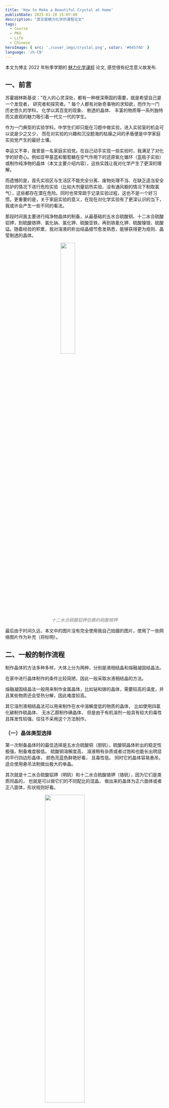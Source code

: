 ```yaml
---
title: 'How to Make a Beautiful Crystal at Home'
publishDate: 2025-01-28 15:07:00
description: "其实是魅力化学的课程论文"
tags:
  - Course
  - PKU
  - Life
  - Chinese
heroImage: { src: './cover_imgs/crystal.png', color: '#64574D' }
language: 'zh-CN'
---
```



<Aside title='What is this?' type='note'>

本文为博主 2022 年秋季学期的 [魅力化学课程](https://www.lyt0112.com/blog/course_review-zh) 论文, 感觉很有纪念意义故发布.

</Aside>

## 一、前言

苏霍姆林斯基说："在人的心灵深处，都有一种根深蒂固的需要，就是希望自己是一个发现者， 研究者和探究者。" 每个人都有对新奇事物的求知欲，而作为一门历史悠久的学科， 化学以其百变的现象、 剔透的晶体、 丰富的物质等一系列独特而又直观的魅力吸引着一代又一代的学生。

作为一门典型的实验学科，中学生们却只能在习题中做实验，进入实验室的机会可以说是少之又少， 而在对实验的兴趣和沉没题海的枯燥之间的矛盾便是中学家庭实验党产生的最好土壤。

幸运又不幸，我曾是一名家庭实验党。在自己动手实现一些实验时，我满足了对化学的好奇心。例如亚甲基蓝和葡萄糖在空气作用下的还原氧化循环（蓝瓶子实验）或制作纯净物的晶体（本文主要介绍内容），这些实践让我对化学产生了更深的理解。

而遗憾的是，首先实验区与生活区不能完全分离、废物处理不当、在缺乏适当安全防护的情况下进行危险实验（比如大剂量铝热实验、没有通风橱的情况下制取氯气），这些都存在潜在危险。同时也常常疏于记录实验过程，这也不是一个好习惯。更重要的是，关于家庭实验的意义，在现在对化学实验有了更深认识的当下，我或许会产生一些不同的看法。

那段时间我主要进行纯净物晶体的制备，从最基础的五水合硫酸铜、十二水合硫酸铝钾，到硫酸铬钾、氯化钠、氯化钾、硫酸亚铁，再到铁氰化钾、硫酸镍铵、硫酸锰。随着经验的积累，我对溶液的析出结晶细节愈发熟悉，能够获得更为规则、晶莹剔透的晶体。

<img src="https://cdn.lyt0112.com/2025/01/d6cabdaa77a79da3c5d75099e0297ca1.png" alt="" style="width: 30%; height: auto; display: block; margin: 0 auto;" /><p style="text-align: center; font-style: italic; color: gray;"> 十二水合硫酸铝钾包裹的硫酸铬钾 </p>

最后由于时间久远，本文中的图片没有完全使用我自己拍摄的图片，使用了一些网络图片作为补充（将标明）。

## 二、一般的制作流程

制作晶体的方法多种多样，大体上分为两种，分别是液相结晶和熔融凝固结晶法。

在家中进行晶体制作的条件比较简陋，因此一般采取水液相结晶的方法。

熔融凝固结晶法一般用来制作金属晶体，比如铋和镓的晶体，需要较高的温度，并且某些物质还会受热分解，因此难度较高。

其它溶剂液相结晶法可以用来制作在水中溶解度低的物质的晶体， 比如使用四氯化碳制作硫晶体、 无水乙醇制作碘晶体， 但是由于有机溶剂一般具有较大的毒性且挥发性较强，往往不采用这个方法制作。

### （一）晶体类型选择

第一次制备晶体时的最佳选择是五水合硫酸铜（胆矾）。硫酸铜晶体析出的稳定性极强，制备难度极低。 硫酸铜溶解度高， 溶液稍有杂质或者过饱和也能长出明显的平行四边形晶体， 颜色亮蓝色鲜艳好看， 且毒性低。 同时它的晶体容易悬吊，适合使用悬吊法制做出极大的单晶。

其次就是十二水合硫酸铝钾（明矾）和十二水合硫酸铬钾（铬矾），因为它们是类质同晶的， 也就是可以做它们的不同配比的混晶， 做出来的晶体为正六面体或者正八面体，形状规则好看。

<img src="https://cdn.lyt0112.com/2025/01/8c23534fcee7014cd3cc9d3572c74d8f.png" alt="" style="width: 50%; height: auto; display: block; margin: 0 auto;" /><p style="text-align: center; font-style: italic; color: gray;"> 体积较大的分层明矾铬钾 </p>

稍有难度的是氯化钠的晶体，虽然常用的食盐中绝大部分都是它，但是想要做一个大且透明的单晶是难上加难， 制作的时候一定不要使用食盐， 因为杂质与添加剂太多， 不会形成单晶。 氯化钠晶体的制作难度首先是它的溶解度较低， 想要冷却热饱和溶液制备晶种几乎不可能， 其次是容易产生碎晶， 也很难做出晶莹剔透的晶体。

一般在制备的时候都会添加一些甘氨酸[^1] （8g/L） 作为添加剂以提高氯化钠晶体的透明度， 如果想要进一步提高晶体的透明度可以加入少量的硝酸铅[^2]（0.1g/L）。

<img src="https://cdn.lyt0112.com/2025/01/c7855e97b98aeaa232583d7592fcd115.png" alt="" style="width: 50%; height: auto; display: block; margin: 0 auto;" /><p style="text-align: center; font-style: italic; color: gray;"> 氯化钠单晶 </p>

### （二）配置母液

首先应该配置饱和溶液。一般采用母液法，虽然理论上可以通过查询溶解度表， 再计算溶质与结晶水的质量来使溶液恰好饱和， 但是考虑到晶体制作的流水线连续性、 溶液复用性、 室温的波动以及溶解度表的不准确性， 使用一个烧杯存放母液作为缓冲往往可以得到更好的效果。

首先需要准备一个容量较大的烧杯作为母液烧杯， 根据溶解度加入大致质量的溶质并等待一段时间， 如果烧杯底部仍有未溶解的溶质 （因为溶解结晶是动态平衡，因此多余的试剂往往会变成晶体"大饼"），就说明这杯溶液饱和了，我们将其作为母液，此时母液的上层清液便是饱和溶液。

<img src="https://cdn.lyt0112.com/2025/01/d7fd8b270d269289125abfaa61568efb.png" alt="" style="width: 30%; height: auto; display: block; margin: 0 auto;" /><p style="text-align: center; font-style: italic; color: gray;"> 烧杯底部的晶体"大饼"[^2] </p>


### （三）析晶方法

现在我们有了饱和溶液， 那么具体如何操作才能使晶体从水中析出呢？一般有两种方法，分别是冷却热饱和溶液法和常温蒸发结晶法。

冷却热饱和溶液法适用于溶解度对温度变化敏感的溶质，比如硫酸铜。具体操作是对每 100 克水加入比当前温度溶解度多 20 克左右的溶质（加多了容易析出大饼） ， 搅拌加热至完全溶解， 将溶液立刻倒入结晶皿中并等待结晶，此时要注意在结晶皿上盖一张滤纸以防止灰尘落入结晶皿， 灰尘可能会造成溶液迅速析出大量碎晶；待温度下降溶液结晶后用镊子夹出品相较好的小晶体作为晶核/晶种， 注意一旦镊子进入溶液也会造成溶液迅速析出大量碎晶。 在拿出心仪的小晶种之后，将剩余液体与碎晶倒回母液烧杯。

冷却热饱和溶液法由于溶解度下降的速率较快，往往用来制作大量小晶种，也就是以量取胜，难以制作单个的形状规则的大晶体。

<img src="https://cdn.lyt0112.com/2025/01/890d97267732323be2f9afe31a84d51d.png" alt="" style="width: 30%; height: auto; display: block; margin: 0 auto;" /><p style="text-align: center; font-style: italic; color: gray;"> 冷却热硫酸铜溶液析晶[^3] </p>


常温蒸发结晶法适用于任何种类的溶质，只要取母液的上层清液，倒入结晶皿，放入小晶核（不放其实也可以），静置析晶即可。

常温蒸发结晶法除了可以将晶种放在结晶皿底部，也可以用透明细鱼线（或许头发也可以） 将晶种悬挂在饱和溶液中， 这个方法的好处在于晶体底部不会被结晶皿底部限制而产生不自然的凹面，但是坏处是鱼线会留在晶体内部。

<img src="https://cdn.lyt0112.com/2025/01/75df6136c6f68b5159a8689872cf09c6.png" alt="" style="width: 50%; height: auto; display: block; margin: 0 auto;" /><p style="text-align: center; font-style: italic; color: gray;"> 栓绳的胆矾晶体与悬吊法生长的明矾 </p>


最后在从溶液中拿出晶体后，一定要注意立刻将晶体表面的溶液擦干，因为表面的溶液由于于空气接触面积极大， 会迅速风干， 在晶体表面留下许多细小的杂晶，导致一段时间过后晶体表面变得粗糙。

### （四）保存方法

在得到了这些漂亮的晶体之后我们显然不会把它们又放回母液中溶掉， 而是想把它们保存下来， 那么现在就要考虑如何保存晶体才能让保存时间长久还能好好地把玩晶体。

另外如果晶体因为保存不慎表面被风化了一些， 可以通过将晶体放回饱和溶液几秒钟，直到表面的脱水白色部分变回到正常含结晶水的颜色。

1. 拍照保存

拍照保存实在是保存时间最久的方法， 下图中的硫酸亚铁早已因为保存不当而丢失结晶水风化为白色粉末了，但是它的遗照仍然存放在我的电脑中。

<img src="https://cdn.lyt0112.com/2025/01/26fc8b6a04e2eb6d220a9da862b7eaec.png" alt="" style="width: 30%; height: auto; display: block; margin: 0 auto;" /><p style="text-align: center; font-style: italic; color: gray;"> 硫酸亚铁（N 年之前） </p>


2. 使用矿物标本盒

顾名思义，这个方法往往用来展示固体标本而不是长时间存放，如果是易风化（含有结晶水的任何物质）、光解（三草酸合铁酸钾）的晶体不要使用这样的方法展示。

<img src="https://cdn.lyt0112.com/2025/01/d27a36d11034061e70089878eaaef386.png" alt="" style="width: 30%; height: auto; display: block; margin: 0 auto;" /><p style="text-align: center; font-style: italic; color: gray;"> 矿标盒里的铝钾铬钾混晶[^4] </p>

3. 使用密封袋

好处在于价格亲民，保存非常方便，对于普通的晶体如氯化钠，可以做到长期的保存。但如果稍微有一点难度，如会风化（硫酸铜）、吸湿（氢氧化钠）、光解（三草酸合铁酸钾）、热分解（高锰酸钾）、氧化（硫酸亚铁），只用密封袋保存的话，它们会迅速变质，因此往往将晶体用清漆包裹一层再放入密封袋。

4. 西林瓶+液体石蜡（石蜡油）

能够较为长久地保存晶体，但是坏处在于石蜡油极其难以清除，如果需要使用晶体或者用其他方法保存晶体，表面的石蜡油就很难清理干净了。

5. 环氧树脂

这个方法可以非常长久的保存晶体 （除了光解、 热分解的晶体） ， 方便把玩，不怕摔碎， 实在是保存晶体的上佳方式。 但是不建议与还原性物质一起使用， 可能会造成晶体的氧化变质，比如硫酸亚铁可能会氧化发黑[^5]。

<img src="https://cdn.lyt0112.com/2025/01/92a3009ee49ac56b9981b95153e145c6.png" alt="" style="width: 30%; height: auto; display: block; margin: 0 auto;" /><p style="text-align: center; font-style: italic; color: gray;"> 环氧树脂里的铁氰化钾[^6] </p>


## 三、 实验安全

### （一）选材安全

应当遵守法律法规，遵守《危险化学品安全管理条例》、《中华人民共和国治安管理处罚法》、 《中华人民共和国消防法》，不使用有毒有机溶剂结晶、不使用有毒性、致癌的药品，如重铬酸钾。

### （二）过程安全

1. 生活区与实验区必须完全分离， 生活区禁止存放化学试剂， 特别是禁止在冰箱中同时存放食物和化学试剂；试验区不得进食或使用厨具。
2. 戴手套， 尤其是使用重金属盐时， 不戴手套最常见的问题是镍离子导致皮肤过敏、重金属盐（如银离子）导致手掌蛋白质变色。
3. 不使用不规范、有风险的操作，如：直接加热烧杯、重复使用过滤纸，纱布及一切滤纸代用品，并且应逐步取消明火加热。

## 四、 环保要求

尤其需要注意的是废水排放需要遵循《污水综合排放标准》，排入下水道应遵循《污水排入城市下水道水质标准》[^7]，以铜为例，排入下水道的废液中总铜含量应小于 2mg/L。

以硫酸铜为例给出晶体废液的可能处理方式：

1. 储存或放回母液中
2. 用于制备其他试剂，如斐林试剂
3. 蒸干回收硫酸铜
4. 硫化钠沉淀铜离子
5. 碱沉淀铜离子
6. 活泼金属置换铜

## 五、 总结

家庭制作纯净物晶体的出发点是为了满足对化学实验的好奇、 满足对美丽的化学晶体的喜爱。 仍然记得我做出来的第一个晶体是硫酸铜， 当我把热饱和溶液倒入结晶皿的时候内心非常激动， 甚至盖好了滤纸 （防止灰尘进入） 还是忍不住每隔一小会就揭开看一眼， 最后当我看到了清澈的蓝色溶液中出现了小小的， 但是清晰可见的平行四边形晶体的时候，内心的激动真的是无以言表。

回到最开始提出的问题，家庭实验是否是有意义的，如果是在化学领域深耕多年的相关从业者， 他可能会说家庭实验毫无意义， 与学习相比是舍本逐末； 而如果是刚开始学习的小白（比如当年的我）可能会说这是兴趣与知识的桥梁。

如果要由现在的我来评价，在对化学实验有了更理性的认识，收起所有仪器之后，我会说家庭实验可能并不是最理想的学习方式。如果我反思当时的经历，会发现实际上自己完全没有实验规划，只是看到了有趣的实验现象，就会想去尝试复现，完成后又想尝试下一个，因此实验的重点在于观察现象而不是实验前后的思考，这就使实验失去了其教育意义。

有观点认为，几百年前的化学家通过随机实验发现了许多有意义的反应。然而，这种说法并不准确。事实上，化学家们是基于已有反应构建模型，通过模型预测其他反应的结果，再进行实验验证。这种假说演绎法具有科学思维的意义，与单纯追求实验效果的做法有本质区别。

本文所述晶体均为亲身制备经历。限于篇幅，未能详述其他晶体的制备过程，如淡粉色的硫酸锰、淡黄色的亚铁氰化钾。正是这些晶体的美感促使我研究单晶的制备技术。时至今日，每一个制备的晶体仍历历在目，这或许正是化学的魅力所在。

谨以此文总结我在中学阶段与化学的故事和对化学的热爱。

---

[^1]: 翁贤芬. 大颗粒氯化钠的制备研究[J]. 盐业与化工, 2009.

[^2]: 双色大饼，你值得拥有[EB/OL]. 百度贴吧. https://tieba.baidu.com/p/7821134717

[^3]: 从零开始的晶体教程（3）[EB/OL]. 科创网. https://www.kechuang.org/t/88078

[^4]: 百度贴吧[EB/OL]. https://tieba.baidu.com/p/7714718573

[^5]: 从零开始的晶体教程（3.5）[EB/OL]. 科创网. https://www.kechuang.org/t/88081

[^6]: 百度贴吧[EB/OL]. https://tieba.baidu.com/p/7714718573

[^7]: GB/T 31962-2015, 污水排入城镇下水道水质标准[S]. http://www.wxbh.gov.cn/doc/2022/09/01/3743836.shtml
